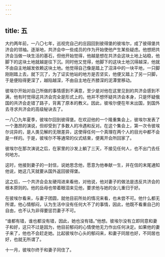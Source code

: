 ```yaml
---
---
---
```

title: 五
---



大约两年前，一八〇七年，巡视完自己的庄园回到彼得堡的彼埃尔，成了彼得堡共济会的领袖。逐渐地，共济会中一些成员的作为开始使他产生某些疑虑。他想把共济会当做一块生活的基石，但他开始觉得，他越是想在共济会这块土地上站稳，他脚下的这块土地就越是往下沉。同时他又觉得，他脚下的这块土地沉得越深，他就不由自主地越发依赖这块土地。他觉得自己像是踏上了沼泽中的一块平地，一只脚刚刚踏上去，就下沉了，为了证实他站的地方是否坚实，他便又踏上了另一只脚，于是便陷得更深了，越陷越深，不由自主地在齐膝深的泥潭里移动。

彼埃尔开始对自己所做的事情感到不满意，至少是对他在这里见到的共济会感到不满，他有时觉得这共济会完全是形式上的。他并不想怀疑共济会本身，只是怀疑俄国的共济会走错了路子，背离了原本的教义。因此，彼埃尔便在年末出国，到国外去寻求共济会的高级秘诀去了。

一八〇九年夏季，彼埃尔回到彼得堡。在欢迎他的一个隆重集会上，彼埃尔发表了一个激昂的演说，但却受到了多数人的冷遇和反对。在这个集会上，第一次令彼埃尔诧异的，是人类见解的无限差异，这使得任何一个真理在两个人的目光中都不会是一样的。于是，彼埃尔不等通常的仪式结束，便离开会所回家了。

彼埃尔在那次演说之后，在家里的沙发上躺了三天，不接见任何人，也不出门去任何地方。

这时，他接到妻子的一封信，说她思念他，愿意为他奉献一生，并在信的末尾通知他说，她这几天就要从国外返回彼得堡。

这之后，一个共济会会友硬闯进来看他，对他说，他对妻子的做法是违反共济会的根本原则的。他的岳母也带着眼泪来见他，要求他与她的女儿重归于好。

在彼埃尔看来，与妻子团圆，就他目前所处的情况来看，也未尝不可。他什么都无所谓，他心情郁闷，认为生活中没有任何大不了的事情，因此，他既不看重自己的自由，也不认为非得要惩罚妻子不可。

“谁都有错，谁也都没有错，因此，她也没有错。”他想。彼埃尔没有立即同意和妻子和好，这只不过是因为，他目前郁闷的心情使他无力作出任何决定。如果他的妻子来了，他也不会赶走她。比起彼埃尔心头的郁闷来，和妻子同居也好，不同居也好，也就无所谓了。

十一月，彼埃尔终于和妻子同住了。